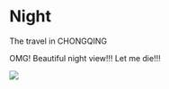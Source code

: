 # Night

The travel in CHONGQING

OMG! Beautiful night view!!!
Let me die!!!

![](./_img/DSCF1164.png)


